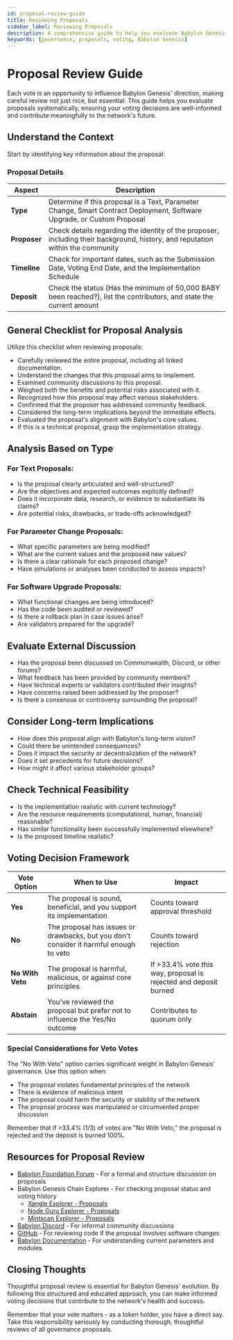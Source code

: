 ```yaml
---  
id: proposal-review-guide  
title: Reviewing Proposals
sidebar_label: Reviewing Proposals 
description: A comprehensive guide to help you evaluate Babylon Genesis governance proposals systematically.  
keywords: [governance, proposals, voting, Babylon Genesis]  
---  
```


# Proposal Review Guide  

Each vote is an opportunity to influence Babylon Genesis' direction, making careful review not just nice, but essential. This guide helps you evaluate proposals systematically, ensuring your voting decisions are well-informed and contribute meaningfully to the network's future.  

## Understand the Context  

Start by identifying key information about the proposal:  

### Proposal Details

| Aspect | Description |
|--------|-------------|
| **Type** | Determine if this proposal is a Text, Parameter Change, Smart Contract Deployment, Software Upgrade, or Custom Proposal |
| **Proposer** | Check details regarding the identity of the proposer, including their background, history, and reputation within the community |
| **Timeline** | Check for important dates, such as the Submission Date, Voting End Date, and the Implementation Schedule |
| **Deposit** | Check the status (Has the minimum of 50,000 BABY been reached?), list the contributors, and state the current amount |

## General Checklist for Proposal Analysis  

Utilize this checklist when reviewing proposals:  

- Carefully reviewed the entire proposal, including all linked documentation.  
- Understand the changes that this proposal aims to implement.  
- Examined community discussions to this proposal.  
- Weighed both the benefits and potential risks associated with it.  
- Recognized how this proposal may affect various stakeholders.  
- Confirmed that the proposer has addressed community feedback.  
- Considered the long-term implications beyond the immediate effects.  
- Evaluated the proposal's alignment with Babylon's core values.  
- If this is a technical proposal, grasp the implementation strategy.  

## Analysis Based on Type  

### For Text Proposals:  

- Is the proposal clearly articulated and well-structured?  
- Are the objectives and expected outcomes explicitly defined?  
- Does it incorporate data, research, or evidence to substantiate its claims?  
- Are potential risks, drawbacks, or trade-offs acknowledged?  

### For Parameter Change Proposals:  

- What specific parameters are being modified?  
- What are the current values and the proposed new values?  
- Is there a clear rationale for each proposed change?  
- Have simulations or analyses been conducted to assess impacts?  

### For Software Upgrade Proposals:  

- What functional changes are being introduced?  
- Has the code been audited or reviewed?  
- Is there a rollback plan in case issues arise?  
- Are validators prepared for the upgrade?  

## Evaluate External Discussion  

- Has the proposal been discussed on Commonwealth, Discord, or other forums?  
- What feedback has been provided by community members?  
- Have technical experts or validators contributed their insights?  
- Have concerns raised been addressed by the proposer?  
- Is there a consensus or controversy surrounding the proposal?  

## Consider Long-term Implications  

- How does this proposal align with Babylon's long-term vision?  
- Could there be unintended consequences?  
- Does it impact the security or decentralization of the network?  
- Does it set precedents for future decisions?  
- How might it affect various stakeholder groups?  

## Check Technical Feasibility  

- Is the implementation realistic with current technology?  
- Are the resource requirements (computational, human, financial) reasonable?  
- Has similar functionality been successfully implemented elsewhere?  
- Is the proposed timeline realistic?  

## Voting Decision Framework

| Vote Option | When to Use | Impact |
|-------------|-------------|---------|
| **Yes** | The proposal is sound, beneficial, and you support its implementation | Counts toward approval threshold |
| **No** | The proposal has issues or drawbacks, but you don't consider it harmful enough to veto | Counts toward rejection |
| **No With Veto** | The proposal is harmful, malicious, or against core principles | If >33.4% vote this way, proposal is rejected and deposit burned |
| **Abstain** | You've reviewed the proposal but prefer not to influence the Yes/No outcome | Contributes to quorum only |

### Special Considerations for Veto Votes  

The "No With Veto" option carries significant weight in Babylon Genesis' governance. Use this option when:  

- The proposal violates fundamental principles of the network  
- There is evidence of malicious intent  
- The proposal could harm the security or stability of the network  
- The proposal process was manipulated or circumvented proper discussion  

Remember that if >33.4% (1/3) of votes are "No With Veto," the proposal is rejected and the deposit is burned 100%.  

## Resources for Proposal Review  

- [Babylon Foundation Forum](https://forum.babylon.foundation/) - For a formal and structure discussion on proposals  
- Babylon Genesis Chain Explorer - For checking proposal status and voting history  
  - [Xangle Explorer - Proposals](https://babylon-explorer.xangle.io/testnet/proposals)
  - [Node Guru Explorer - Proposals](https://testnet.babylon.explorers.guru/proposals)
  - [Mintscan Explorer - Proposals](https://www.mintscan.io/babylon-testnet/proposals)  
- [Babylon Discord](https://discord.com/invite/babylonglobal) - For informal community discussions  
- [GitHub](https://github.com/babylonlabs-io) - For reviewing code if the proposal involves software changes  
- [Babylon Documentation](http://docs.babylonlabs.io/) - For understanding current parameters and modules  

## Closing Thoughts  

Thoughtful proposal review is essential for Babylon Genesis' evolution. By following this structured and educated approach, you can make informed voting decisions that contribute to the network's health and success.  

Remember that your vote matters - as a token holder, you have a direct say. Take this responsibility seriously by conducting thorough, thoughtful reviews of all governance proposals.  
